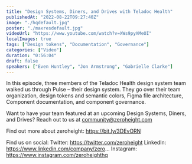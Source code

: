 ```yaml
---
title: "Design Systems, Diners, and Drives with Teladoc Health"
publishedAt: "2022-08-22T09:27:40Z"
image: "./hqdefault.jpg"
poster: "./maxresdefault.jpg"
videoUrl: "https://www.youtube.com/watch?v=XWs9pyXMeOI"
localImages: true
tags: ["Design tokens", "Documentation", "Governance"]
categories: ["Video"]
duration: "0:56:04"
draft: false
speakers: ["Even Huntley", "Jon Armstrong", "Gabrielle Clarke"]
---
```


In this episode, three members of the Teladoc Health design system team walked us through Pulse – their design system. They go over their team organization, design tokens and semantic colors, Figma file architecture, Component documentation, and component governance.

Want to have your team featured at an upcoming Design Systems, Diners, and Drives? Reach out to us at community@zeroheight.com

Find out more about zeroheight: https://bit.ly/3DEvORN

Find us on social:
Twitter: https://twitter.com/zeroheight
LinkedIn: https://www.linkedin.com/company/zero...
Instagram: https://www.instagram.com/zeroheighthq
